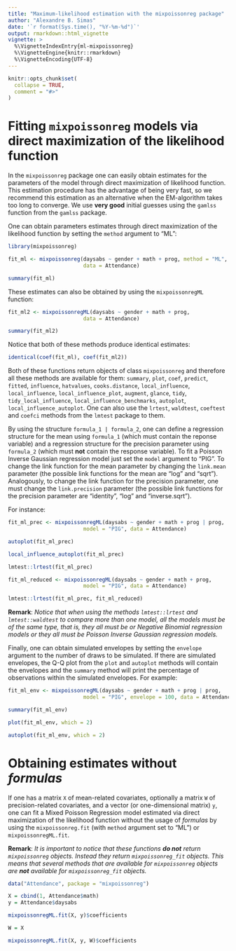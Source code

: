```yaml
---
title: "Maximum-likelihood estimation with the mixpoissonreg package"
author: "Alexandre B. Simas"
date: '`r format(Sys.time(), "%Y-%m-%d")`'
output: rmarkdown::html_vignette
vignette: >
  %\VignetteIndexEntry{ml-mixpoissonreg}
  %\VignetteEngine{knitr::rmarkdown}
  %\VignetteEncoding{UTF-8}
---
```


```r
knitr::opts_chunk$set(
  collapse = TRUE,
  comment = "#>"
)
```


# Fitting `mixpoissonreg` models via direct maximization of the likelihood function

In the `mixpoissonreg` package one can easily obtain estimates for the parameters of the model through direct maximization of likelihood function. This estimation procedure
has the advantage of being very fast, so we recommend this estimation as an alternative when the EM-algorithm takes too long to converge. We use **very good** initial guesses using
the `gamlss` function from the `gamlss` package. 

One can obtain parameters estimates through direct maximization of the likelihood function by setting the `method` argument to "ML":

```r
library(mixpoissonreg)

fit_ml <- mixpoissonreg(daysabs ~ gender + math + prog, method = "ML", 
                        data = Attendance)

summary(fit_ml)
```

These estimates can also be obtained by using the `mixpoissonregML` function:

```r
fit_ml2 <- mixpoissonregML(daysabs ~ gender + math + prog,
                        data = Attendance)

summary(fit_ml2)
```

Notice that both of these methods produce identical estimates:

```r
identical(coef(fit_ml), coef(fit_ml2))
```

Both of these functions return objects of class `mixpoissonreg` and therefore all these methods are available for them: `summary`, `plot`, `coef`, `predict`, `fitted`, `influence`, `hatvalues`, `cooks.distance`, `local_influence`, `local_influence`, `local_influence_plot`, `augment`, `glance`, `tidy`, `tidy_local_influence`, `local_influence_benchmarks`, `autoplot`, `local_influence_autoplot`. One can also use the `lrtest`, `waldtest`, `coeftest` and `coefci` methods from the `lmtest` package to them.

By using the structure `formula_1 | formula_2`, one can define a regression structure for the mean using `formula_1` (which must contain the reponse variable) and a regression structure for
the precision parameter using `formula_2` (which must **not** contain the response variable). To fit a Poisson Inverse Gaussian regression model just set the `model` argument to "PIG". To change the link function for the mean parameter by changing the `link.mean` parameter (the possible link functions for the mean are "log" and "sqrt"). Analogously, to change the 
link function for the precision parameter, one must change the `link.precision` parameter (the possible link functions for the precision parameter are "identity", "log" and 
"inverse.sqrt"). 

For instance:

```r
fit_ml_prec <- mixpoissonregML(daysabs ~ gender + math + prog | prog,
                        model = "PIG", data = Attendance)

autoplot(fit_ml_prec)

local_influence_autoplot(fit_ml_prec)

lmtest::lrtest(fit_ml_prec)

fit_ml_reduced <- mixpoissonregML(daysabs ~ gender + math + prog,
                        model = "PIG", data = Attendance)

lmtest::lrtest(fit_ml_prec, fit_ml_reduced)
```

**Remark**: *Notice that when using the methods `lmtest::lrtest` and `lmtest::waldtest` to compare more than one model, all the models must be of the same type, that is, they all must
be or Negative Binomial regression models or they all must be Poisson Inverse Gaussian regression models.*


Finally, one can obtain simulated envelopes by setting the `envelope` argument to the number of draws to be simulated. If there are simulated envelopes, the Q-Q plot from the
`plot` and `autoplot` methods will contain the envelopes and the `summary` method will print the percentage of observations within the simulated envelopes. For example:

```r
fit_ml_env <- mixpoissonregML(daysabs ~ gender + math + prog | prog,
                        model = "PIG", envelope = 100, data = Attendance)

summary(fit_ml_env)

plot(fit_ml_env, which = 2)

autoplot(fit_ml_env, which = 2)
```


# Obtaining estimates without *formulas*

If one has a matrix `X` of mean-related covariates, optionally a matrix `W` of precision-related covariates,  and a vector (or one-dimensional matrix) `y`, one can fit a 
Mixed Poisson Regression model estimated via direct maximization of the likelihood function without the usage of *formulas* by using the `mixpoissonreg.fit` (with `method` argument set to "ML") or `mixpoissonregML.fit`.

**Remark**: *It is important to notice that these functions* ***do not*** *return `mixpoissonreg` objects. Instead they return `mixpoissonreg_fit` objects. This means that several methods
that are available for `mixpoissonreg` objects are* ***not*** *available for `mixpoissonreg_fit` objects.*


```r

data("Attendance", package = "mixpoissonreg")

X = cbind(1, Attendance$math)
y = Attendance$daysabs

mixpoissonregML.fit(X, y)$coefficients

W = X

mixpoissonregML.fit(X, y, W)$coefficients

```
